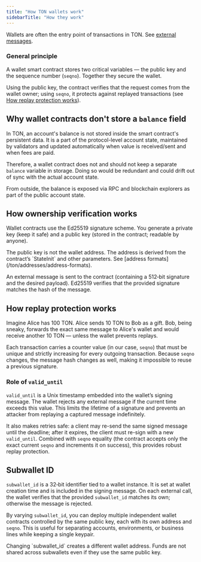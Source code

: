 ```yaml
---
title: "How TON wallets work"
sidebarTitle: "How they work"
---
```



Wallets are often the entry point of transactions in TON. See [external messages](/ton/whitepapers/ton#2-4-6-external-messages%2C-or-messages-from-nowhere).

### General principle
A wallet smart contract stores two critical variables — the public key and the sequence number (`seqno`). Together they secure the wallet.

Using the public key, the contract verifies that the request comes from the wallet owner; using `seqno`, it protects against replayed transactions (see [How replay protection works](#how-replay-protection-works)).

## Why wallet contracts don't store a `balance` field

In TON, an account's balance is not stored inside the smart contract's persistent data. It is a part of the protocol-level account state, maintained by validators and updated automatically when value is received/sent and when fees are paid.

Therefore, a wallet contract does not and should not keep a separate `balance` variable in storage. Doing so would be redundant and could drift out of sync with the actual account state.

From outside, the balance is exposed via RPC and blockchain explorers as part of the public account state.

## How ownership verification works

Wallet contracts use the Ed25519 signature scheme.
You generate a private key (keep it safe) and a public key (stored in the contract; readable by anyone).

<Aside type="caution" title="Important">
The public key is not the wallet address. The address is derived from the contract’s `StateInit` and other parameters. See [address formats](/ton/addresses/address-formats).
</Aside>

An external message is sent to the contract (containing a 512‑bit signature and the desired payload). Ed25519 verifies that the provided signature matches the hash of the message.

## How replay protection works

<Aside type="note" title="Why do we need replay protection?">
Imagine Alice has 100 TON. Alice sends 10 TON to Bob as a gift. Bob, being sneaky, forwards the exact same message to Alice's wallet and would receive another 10 TON — unless the wallet prevents replays.
</Aside>

Each transaction carries a counter value (in our case, `seqno`) that must be unique and strictly increasing for every outgoing transaction. Because `seqno` changes, the message hash changes as well, making it impossible to reuse a previous signature.

### Role of `valid_until`

`valid_until` is a Unix timestamp embedded into the wallet’s signing message. The wallet rejects any external message if the current time exceeds this value. This limits the lifetime of a signature and prevents an attacker from replaying a captured message indefinitely.

It also makes retries safe: a client may re-send the same signed message until the deadline; after it expires, the client must re-sign with a new `valid_until`. Combined with `seqno` equality (the contract accepts only the exact current `seqno` and increments it on success), this provides robust replay protection.

## Subwallet ID

`subwallet_id` is a 32‑bit identifier tied to a wallet instance. It is set at wallet creation time and is included in the signing message. On each external call, the wallet verifies that the provided `subwallet_id` matches its own; otherwise the message is rejected.

By varying `subwallet_id`, you can deploy multiple independent wallet contracts controlled by the same public key, each with its own address and `seqno`. This is useful for separating accounts, environments, or business lines while keeping a single keypair.

<Aside type="caution" title="Important">
Changing `subwallet_id` creates a different wallet address. Funds are not shared across subwallets even if they use the same public key.
</Aside>